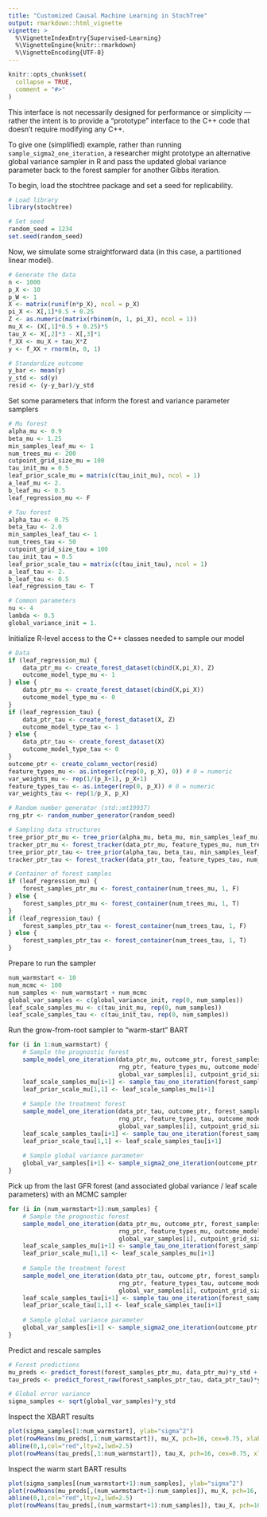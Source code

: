 ```yaml
---
title: "Customized Causal Machine Learning in StochTree"
output: rmarkdown::html_vignette
vignette: >
  %\VignetteIndexEntry{Supervised-Learning}
  %\VignetteEngine{knitr::rmarkdown}
  %\VignetteEncoding{UTF-8}
---
```


```r
knitr::opts_chunk$set(
  collapse = TRUE,
  comment = "#>"
)
```

This interface is not necessarily designed for performance or simplicity
--- rather the intent is to provide a "prototype" interface to the C++
code that doesn't require modifying any C++.

To give one (simplified) example, rather than running 
`sample_sigma2_one_iteration`, a researcher might prototype an alternative 
global variance sampler in R and pass the updated global variance 
parameter back to the forest sampler for another Gibbs iteration.

To begin, load the stochtree package and set a seed for replicability.

```r
# Load library
library(stochtree)

# Set seed
random_seed = 1234
set.seed(random_seed)
```

Now, we simulate some straightforward data (in this case, a partitioned 
linear model).

```r
# Generate the data
n <- 1000
p_X <- 10
p_W <- 1
X <- matrix(runif(n*p_X), ncol = p_X)
pi_X <- X[,1]*0.5 + 0.25
Z <- as.numeric(matrix(rbinom(n, 1, pi_X), ncol = 1))
mu_X <- (X[,1]*0.5 + 0.25)*5
tau_X <- X[,2]*3 - X[,3]*1
f_XX <- mu_X + tau_X*Z
y <- f_XX + rnorm(n, 0, 1)

# Standardize outcome
y_bar <- mean(y)
y_std <- sd(y)
resid <- (y-y_bar)/y_std
```

Set some parameters that inform the forest and variance parameter samplers

```r
# Mu forest
alpha_mu <- 0.9
beta_mu <- 1.25
min_samples_leaf_mu <- 1
num_trees_mu <- 200
cutpoint_grid_size_mu = 100
tau_init_mu = 0.5
leaf_prior_scale_mu = matrix(c(tau_init_mu), ncol = 1)
a_leaf_mu <- 2.
b_leaf_mu <- 0.5
leaf_regression_mu <- F

# Tau forest
alpha_tau <- 0.75
beta_tau <- 2.0
min_samples_leaf_tau <- 1
num_trees_tau <- 50
cutpoint_grid_size_tau = 100
tau_init_tau = 0.5
leaf_prior_scale_tau = matrix(c(tau_init_tau), ncol = 1)
a_leaf_tau <- 2.
b_leaf_tau <- 0.5
leaf_regression_tau <- T

# Common parameters
nu <- 4
lambda <- 0.5
global_variance_init = 1.
```

Initialize R-level access to the C++ classes needed to sample our model

```r
# Data
if (leaf_regression_mu) {
    data_ptr_mu <- create_forest_dataset(cbind(X,pi_X), Z)
    outcome_model_type_mu <- 1
} else {
    data_ptr_mu <- create_forest_dataset(cbind(X,pi_X))
    outcome_model_type_mu <- 0
}
if (leaf_regression_tau) {
    data_ptr_tau <- create_forest_dataset(X, Z)
    outcome_model_type_tau <- 1
} else {
    data_ptr_tau <- create_forest_dataset(X)
    outcome_model_type_tau <- 0
}
outcome_ptr <- create_column_vector(resid)
feature_types_mu <- as.integer(c(rep(0, p_X), 0)) # 0 = numeric
var_weights_mu <- rep(1/(p_X+1), p_X+1)
feature_types_tau <- as.integer(rep(0, p_X)) # 0 = numeric
var_weights_tau <- rep(1/p_X, p_X)

# Random number generator (std::mt19937)
rng_ptr <- random_number_generator(random_seed)

# Sampling data structures
tree_prior_ptr_mu <- tree_prior(alpha_mu, beta_mu, min_samples_leaf_mu)
tracker_ptr_mu <- forest_tracker(data_ptr_mu, feature_types_mu, num_trees_mu, n)
tree_prior_ptr_tau <- tree_prior(alpha_tau, beta_tau, min_samples_leaf_tau)
tracker_ptr_tau <- forest_tracker(data_ptr_tau, feature_types_tau, num_trees_tau, n)

# Container of forest samples
if (leaf_regression_mu) {
    forest_samples_ptr_mu <- forest_container(num_trees_mu, 1, F)
} else {
    forest_samples_ptr_mu <- forest_container(num_trees_mu, 1, T)
}
if (leaf_regression_tau) {
    forest_samples_ptr_tau <- forest_container(num_trees_tau, 1, F)
} else {
    forest_samples_ptr_tau <- forest_container(num_trees_tau, 1, T)
}
```

Prepare to run the sampler

```r
num_warmstart <- 10
num_mcmc <- 100
num_samples <- num_warmstart + num_mcmc
global_var_samples <- c(global_variance_init, rep(0, num_samples))
leaf_scale_samples_mu <- c(tau_init_mu, rep(0, num_samples))
leaf_scale_samples_tau <- c(tau_init_tau, rep(0, num_samples))
```

Run the grow-from-root sampler to "warm-start" BART

```r
for (i in 1:num_warmstart) {
    # Sample the prognostic forest
    sample_model_one_iteration(data_ptr_mu, outcome_ptr, forest_samples_ptr_mu, tracker_ptr_mu, tree_prior_ptr_mu,
                               rng_ptr, feature_types_mu, outcome_model_type_mu, leaf_prior_scale_mu, var_weights_mu,
                               global_var_samples[i], cutpoint_grid_size_mu, gfr = T)
    leaf_scale_samples_mu[i+1] <- sample_tau_one_iteration(forest_samples_ptr_mu, rng_ptr, a_leaf_mu, b_leaf_mu, i-1)
    leaf_prior_scale_mu[1,1] <- leaf_scale_samples_mu[i+1]
    
    # Sample the treatment forest
    sample_model_one_iteration(data_ptr_tau, outcome_ptr, forest_samples_ptr_tau, tracker_ptr_tau, tree_prior_ptr_tau,
                               rng_ptr, feature_types_tau, outcome_model_type_tau, leaf_prior_scale_tau, var_weights_tau,
                               global_var_samples[i], cutpoint_grid_size_tau, gfr = T)
    leaf_scale_samples_tau[i+1] <- sample_tau_one_iteration(forest_samples_ptr_tau, rng_ptr, a_leaf_tau, b_leaf_tau, i-1)
    leaf_prior_scale_tau[1,1] <- leaf_scale_samples_tau[i+1]
    
    # Sample global variance parameter
    global_var_samples[i+1] <- sample_sigma2_one_iteration(outcome_ptr, rng_ptr, nu, lambda)
}
```

Pick up from the last GFR forest (and associated global variance / leaf scale parameters) with an MCMC sampler

```r
for (i in (num_warmstart+1):num_samples) {
    # Sample the prognostic forest
    sample_model_one_iteration(data_ptr_mu, outcome_ptr, forest_samples_ptr_mu, tracker_ptr_mu, tree_prior_ptr_mu,
                               rng_ptr, feature_types_mu, outcome_model_type_mu, leaf_prior_scale_mu, var_weights_mu,
                               global_var_samples[i], cutpoint_grid_size_mu, gfr = F)
    leaf_scale_samples_mu[i+1] <- sample_tau_one_iteration(forest_samples_ptr_mu, rng_ptr, a_leaf_mu, b_leaf_mu, i-1)
    leaf_prior_scale_mu[1,1] <- leaf_scale_samples_mu[i+1]
    
    # Sample the treatment forest
    sample_model_one_iteration(data_ptr_tau, outcome_ptr, forest_samples_ptr_tau, tracker_ptr_tau, tree_prior_ptr_tau,
                               rng_ptr, feature_types_tau, outcome_model_type_tau, leaf_prior_scale_tau, var_weights_tau,
                               global_var_samples[i], cutpoint_grid_size_tau, gfr = F)
    leaf_scale_samples_tau[i+1] <- sample_tau_one_iteration(forest_samples_ptr_tau, rng_ptr, a_leaf_tau, b_leaf_tau, i-1)
    leaf_prior_scale_tau[1,1] <- leaf_scale_samples_tau[i+1]
    
    # Sample global variance parameter
    global_var_samples[i+1] <- sample_sigma2_one_iteration(outcome_ptr, rng_ptr, nu, lambda)
}
```

Predict and rescale samples

```r
# Forest predictions
mu_preds <- predict_forest(forest_samples_ptr_mu, data_ptr_mu)*y_std + y_bar
tau_preds <- predict_forest_raw(forest_samples_ptr_tau, data_ptr_tau)*y_std

# Global error variance
sigma_samples <- sqrt(global_var_samples)*y_std
```

Inspect the XBART results

```r
plot(sigma_samples[1:num_warmstart], ylab="sigma^2")
plot(rowMeans(mu_preds[,1:num_warmstart]), mu_X, pch=16, cex=0.75, xlab = "pred", ylab = "actual", main = "prognostic term");
abline(0,1,col="red",lty=2,lwd=2.5)
plot(rowMeans(tau_preds[,1:num_warmstart]), tau_X, pch=16, cex=0.75, xlab = "pred", ylab = "actual", main = "treatment effect term"); abline(0,1,col="red",lty=2,lwd=2.5)
```

Inspect the warm start BART results

```r
plot(sigma_samples[(num_warmstart+1):num_samples], ylab="sigma^2")
plot(rowMeans(mu_preds[,(num_warmstart+1):num_samples]), mu_X, pch=16, cex=0.75, xlab = "pred", ylab = "actual", main = "prognostic term");
abline(0,1,col="red",lty=2,lwd=2.5)
plot(rowMeans(tau_preds[,(num_warmstart+1):num_samples]), tau_X, pch=16, cex=0.75, xlab = "pred", ylab = "actual", main = "treatment effect term"); abline(0,1,col="red",lty=2,lwd=2.5)
```
